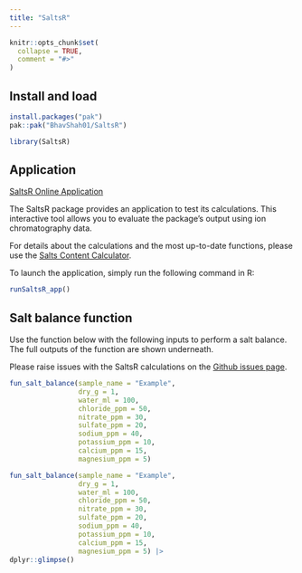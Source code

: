 ```yaml
---
title: "SaltsR"
---
```


```r
knitr::opts_chunk$set(
  collapse = TRUE,
  comment = "#>"
)
```


## Install and load 

``` r
install.packages("pak")
pak::pak("BhavShah01/SaltsR")
```

```r
library(SaltsR)
```

## Application

[SaltsR Online Application](https://oceanonline.shinyapps.io/SaltsRApp/)

The SaltsR package provides an application to test its calculations. This interactive tool allows you to evaluate the package's output using ion chromatography data.

For details about the calculations and the most up-to-date functions, please use the [Salts Content Calculator](https://predict.kikirpa.be/index.php/tools/moisture-and-salt-sample-data-analysis-tool/).

To launch the application, simply run the following command in R:

``` r
runSaltsR_app()
```

## Salt balance function

Use the function below with the following inputs to perform a salt balance. The full outputs of the function are shown underneath.

Please raise issues with the SaltsR calculations on the [Github issues page](https://github.com/BhavShah01/SaltsR/issues).

``` r
fun_salt_balance(sample_name = "Example",
                 dry_g = 1,
                 water_ml = 100,
                 chloride_ppm = 50,
                 nitrate_ppm = 30,
                 sulfate_ppm = 20,
                 sodium_ppm = 40,
                 potassium_ppm = 10,
                 calcium_ppm = 15,
                 magnesium_ppm = 5)
```

```r
fun_salt_balance(sample_name = "Example",
                 dry_g = 1,
                 water_ml = 100,
                 chloride_ppm = 50,
                 nitrate_ppm = 30,
                 sulfate_ppm = 20,
                 sodium_ppm = 40,
                 potassium_ppm = 10,
                 calcium_ppm = 15,
                 magnesium_ppm = 5) |>
dplyr::glimpse()

```

